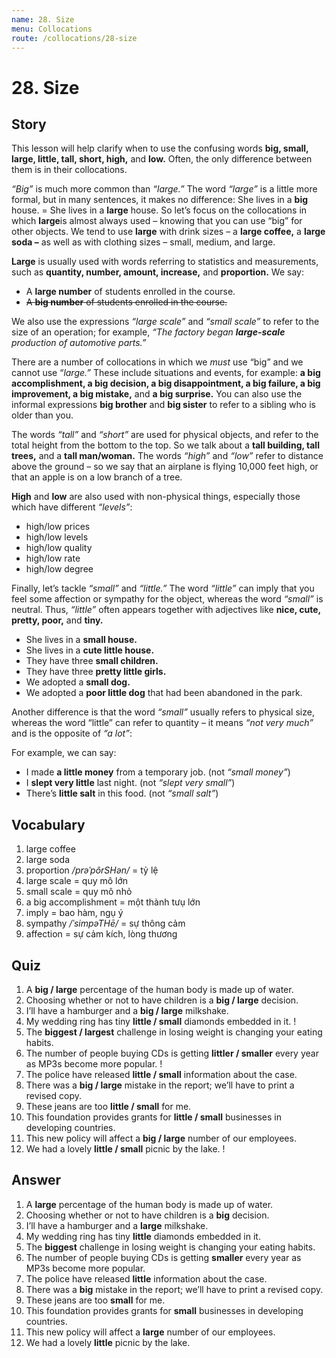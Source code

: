 ```yaml
---
name: 28. Size
menu: Collocations
route: /collocations/28-size
---
```


# 28. Size

## Story

This lesson will help clarify when to use the confusing words **big, small, large, little, tall, short, high,** and **low.** Often, the only difference between them is in their collocations.

_“Big”_ is much more common than _“large.”_ The word _“large”_ is a little more formal, but in many sentences, it makes no difference: She lives in a **big** house. = She lives in a **large** house.
So let’s focus on the collocations in which **large**is almost always used – knowing that you can use “big” for other objects. We tend to use **large** with drink sizes – a **large coffee,** a **large soda –** as well as with clothing sizes – small, medium, and large.

**Large** is usually used with words referring to statistics and measurements, such as **quantity, number, amount, increase,** and **proportion.** We say:

- A **large number** of students enrolled in the course.
- ~~A **big number** of students enrolled in the course.~~

We also use the expressions _“large scale”_ and _“small scale”_ to refer to the size of an operation; for example, _“The factory began **large-scale** production of automotive parts.”_

There are a number of collocations in which we _must_ use “big” and we cannot use “_large.”_ These include situations and events, for example: **a big accomplishment, a big decision, a big disappointment, a big failure, a big improvement, a big mistake,** and **a big surprise.** You can also use the informal expressions **big brother** and **big sister** to refer to a sibling who is older than you.

The words _“tall”_ and _“short”_ are used for physical objects, and refer to the total height from the bottom to the top. So we talk about a **tall building, tall trees,** and a **tall man/woman.** The words _“high”_ and _“low”_ refer to distance above the ground – so we say that an airplane is flying 10,000 feet high, or that an apple is on a low branch of a tree.

**High** and **low** are also used with non-physical things, especially those which have different _“levels”_:

- high/low prices
- high/low levels
- high/low quality
- high/low rate
- high/low degree

Finally, let’s tackle _“small”_ and _“little.”_ The word _“little”_ can imply that you feel some affection or sympathy for the object, whereas the word _“small”_ is neutral. Thus, _“little”_ often appears together with adjectives like **nice, cute, pretty, poor,** and **tiny.**

- She lives in a **small house.**
- She lives in a **cute little house.**
- They have three **small children.**
- They have three **pretty little girls.**
- We adopted a **small dog.**
- We adopted a **poor little dog** that had been abandoned in the park.

Another difference is that the word _“small”_ usually refers to physical size, whereas the word “little” can refer to quantity – it means _“not very much”_ and is the opposite of _“a lot”_:

For example, we can say:

- I made **a little money** from a temporary job. (not _“small money”_)
- I **slept very little** last night. (not _“slept very small”_)
- There’s **little salt** in this food. (not _“small salt”_)

## Vocabulary

1. large coffee
2. large soda
3. proportion _/prəˈpôrSHən/_ = tỷ lệ
4. large scale = quy mô lớn
5. small scale = quy mô nhỏ
6. a big accomplishment = một thành tưụ lớn
7. imply = bao hàm, ngụ ý
8. sympathy _/ˈsimpəTHē/_ = sự thông cảm
9. affection = sự cảm kích, lòng thương

## Quiz

1. A **big / large** percentage of the human body is made up of water.
2. Choosing whether or not to have children is a **big / large** decision.
3. I’ll have a hamburger and a **big / large** milkshake.
4. My wedding ring has tiny **little / small** diamonds embedded in it. !
5. The **biggest / largest** challenge in losing weight is changing your eating habits.
6. The number of people buying CDs is getting **littler / smaller** every year as MP3s become more popular. !
7. The police have released **little / small** information about the case.
8. There was a **big / large** mistake in the report; we’ll have to print a revised copy.
9. These jeans are too **little / small** for me.
10. This foundation provides grants for **little / small** businesses in developing countries.
11. This new policy will affect a **big / large** number of our employees.
12. We had a lovely **little / small** picnic by the lake. !

## Answer

1. A **large** percentage of the human body is made up of water.
2. Choosing whether or not to have children is a **big** decision.
3. I’ll have a hamburger and a **large** milkshake.
4. My wedding ring has tiny **little** diamonds embedded in it.
5. The **biggest** challenge in losing weight is changing your eating habits.
6. The number of people buying CDs is getting **smaller** every year as MP3s become more popular.
7. The police have released **little** information about the case.
8. There was a **big** mistake in the report; we’ll have to print a revised copy.
9. These jeans are too **small** for me.
10. This foundation provides grants for **small** businesses in developing countries.
11. This new policy will affect a **large** number of our employees.
12. We had a lovely **little** picnic by the lake.
